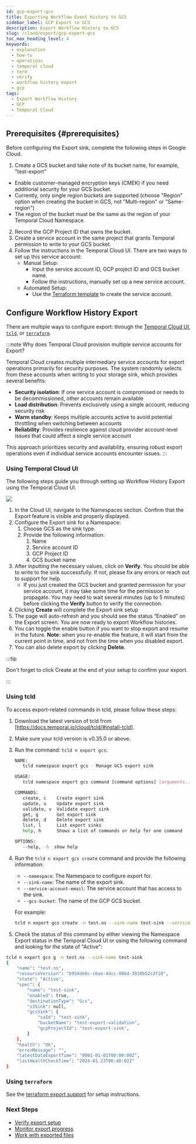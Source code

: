 ```yaml
---
id: gcp-export-gcs
title: Exporting Workflow Event History to GCS
sidebar_label: GCP Export to GCS
description: Export Workflow History to GCS
slug: /cloud/export/gcp-export-gcs
toc_max_heading_level: 4
keywords:
  - explanation
  - how-to
  - operations
  - temporal cloud
  - term
  - verify
  - workflow history export
  - gcp
tags:
  - Export Workflow History
  - GCP
  - Temporal Cloud
---
```



## Prerequisites {#prerequisites}

Before configuring the Export sink, complete the following steps in Google Cloud.

1. Create a GCS bucket and take note of its bucket name, for example, "test-export"

- Enable customer-managed encryption keys (CMEK) if you need additional security for your GCS bucket.
- Currently, only single region buckets are supported (choose "Region" option when creating the bucket in GCS, not "Multi-region" or "Same-region")
- The region of the bucket must be the same as the region of your Temporal Cloud Namespace.

2. Record the GCP Project ID that owns the bucket.
3. Create a service account in the same project that grants Temporal permission to write to your GCS bucket.
4. Follow the instructions in the Temporal Cloud UI. There are two ways to set up this service account:
   - Manual Setup:
     - Input the service account ID, GCP project ID and GCS bucket name.
     - Follow the instructions, manually set up a new service account.
   - Automated Setup:
     - Use the [Terraform template](https://github.com/temporalio/terraform-modules/tree/main/modules/gcp-sink-sa) to create the service account.

## Configure Workflow History Export

There are multiple ways to configure export: through the [Temporal Cloud UI](#using-temporal-cloud-ui), [`tcld`](#using-tcld), or [`terraform`](#using-terraform).


:::note Why does Temporal Cloud provision multiple service accounts for Export?

Temporal Cloud creates multiple intermediary service accounts for export operations primarily for security purposes. The system randomly selects from these accounts when writing to your storage sink, which provides several benefits:

- **Security isolation**: If one service account is compromised or needs to be decommissioned, other accounts remain available
- **Load distribution**: Prevents exclusively using a single account, reducing security risk
- **Warm standby**: Keeps multiple accounts active to avoid potential throttling when switching between accounts
- **Reliability**: Provides resilience against cloud provider account-level issues that could affect a single service account

This approach prioritizes security and availability, ensuring robust export operations even if individual service accounts encounter issues.
:::

### Using Temporal Cloud UI

The following steps guide you through setting up Workflow History Export using the Temporal Cloud UI.

![](/img/cloud/gcp/export-sink-ui-gcp.png)

1. In the Cloud UI, navigate to the Namespaces section. Confirm that the Export feature is visible and properly displayed.
2. Configure the Export sink for a Namespace:
   1. Choose GCS as the sink type.
   2. Provide the following information:
      1. Name
      2. Service account ID
      3. GCP Project ID
      4. GCS bucket name
3. After inputting the necessary values, click on **Verify**.
   You should be able to write to the sink successfully.
   If not, please fix any errors or reach out to support for help.
   - If you just created the GCS bucket and granted permission for your service account, it may take some time for the permission to propagate. You may need to wait several minutes (up to 5 minutes) before clicking the **Verify** button to verify the connection.
4. Clicking **Create** will complete the Export sink setup
5. The page will auto-refresh and you should see the status “Enabled” on the Export screen.
   You are now ready to export Workflow histories.
6. You can toggle the enable button if you want to stop export and resume in the future.
   **Note**: when you re-enable the feature, it will start from the current point in time, and not from the time when you disabled export.
7. You can also delete export by clicking **Delete**.

:::tip

Don't forget to click Create at the end of your setup to confirm your export.

:::

### Using tcld

To access export-related commands in tcld, please follow these steps:

1. Download the latest version of tcld from [https://docs.temporal.io/cloud/tcld/#install-tcld].
2. Make sure your tcld version is v0.35.0 or above.
3. Run the command: `tcld n export gcs`:
   ```bash
   NAME:
      tcld namespace export gcs - Manage GCS export sink

   USAGE:
      tcld namespace export gcs command [command options] [arguments...]

   COMMANDS:
      create, c    Create export sink
      update, u    Update export sink
      validate, v  Validate export sink
      get, g       Get export sink
      delete, d    Delete export sink
      list, l      List export sinks
      help, h      Shows a list of commands or help for one command

   OPTIONS:
      --help, -h  show help
   ```

4. Run the `tcld n export gcs create` command and provide the following information:
   - `--namespace`: The Namespace to configure export for.
   - `--sink-name`: The name of the export sink.
   - `--service-account-email`: The service account that has access to the sink.
   - `--gcs-bucket`: The name of the GCP GCS bucket.
   
   For example:

   ```bash
   tcld n export gcs create -n test.ns --sink-name test-sink --service-account-email test-sink@test-export-sink.iam.gserviceaccount.com --gcs-bucket test-export-validation
   ```
5. Check the status of this command by either viewing the Namespace Export status in the Temporal Cloud UI or using the following command and looking for the state of "Active":

```bash
tcld n export gcs g -n test.ns --sink-name test-sink
{
	"name": "test.ns",
	"resourceVersion": "b954de0c-c6ae-4dcc-90bd-3918b52c3f28",
	"state": "Active",
	"spec": {
		"name": "test-sink",
		"enabled": true,
		"destinationType": "Gcs",
		"s3Sink": null,
		"gcsSink": {
			"saId": "test-sink",
			"bucketName": "test-export-validation",
			"gcpProjectId": "test-export-sink",
		}
	},
	"health": "Ok",
	"errorMessage": "",
	"latestDataExportTime": "0001-01-01T00:00:00Z",
	"lastHealthCheckTime": "2024-01-23T06:40:02Z"
}
```

### Using `terraform`

See the [terraform export support](https://registry.terraform.io/providers/temporalio/temporalcloud/latest/docs/resources/namespace_export_sink) for setup instructions.


### Next Steps

- [Verify export setup](/cloud/export#verify)
- [Monitor export progress](/cloud/export#monitor)
- [Work with exported files](/cloud/export#working-with-exported-files)
